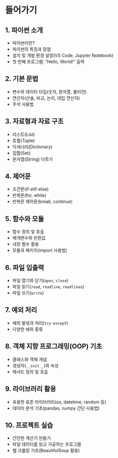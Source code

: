 # 들어가기 {.unnumbered}

## 1. 파이썬 소개  
- 파이썬이란?  
- 파이썬의 특징과 장점  
- 설치 및 개발 환경 설정(VS Code, Jupyter Notebook)  
- 첫 번째 프로그램: "Hello, World!" 출력  

## 2. 기본 문법  
- 변수와 데이터 타입(숫자, 문자열, 불리언)  
- 연산자(산술, 비교, 논리, 대입 연산자)  
- 주석 사용법  

## 3. 자료형과 자료 구조  
- 리스트(List)  
- 튜플(Tuple)  
- 딕셔너리(Dictionary)  
- 집합(Set)  
- 문자열(String) 다루기  

## 4. 제어문  
- 조건문(if-elif-else)  
- 반복문(for, while)  
- 반복문 제어문(break, continue)  

## 5. 함수와 모듈  
- 함수 정의 및 호출  
- 매개변수와 반환값  
- 내장 함수 활용  
- 모듈과 패키지(import 사용법)  

## 6. 파일 입출력  
- 파일 열기와 닫기(`open`, `close`)  
- 파일 읽기(`read`, `readline`, `readlines`)  
- 파일 쓰기(`write`)  

## 7. 예외 처리  
- 예외 발생과 처리(`try-except`)  
- 다양한 예외 종류  

## 8. 객체 지향 프로그래밍(OOP) 기초  
- 클래스와 객체 개념  
- 생성자(`__init__`)와 속성  
- 메서드 정의 및 호출  

## 9. 라이브러리 활용  
- 유용한 표준 라이브러리(os, datetime, random 등)  
- 데이터 분석 기초(pandas, numpy 간단 사용법)  

## 10. 프로젝트 실습  
- 간단한 계산기 만들기  
- 파일 데이터를 읽고 가공하는 프로그램  
- 웹 크롤링 기초(BeautifulSoup 활용)  
